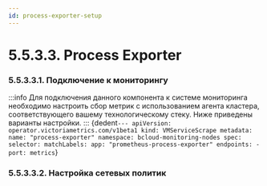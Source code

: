 ```yaml
---
id: process-exporter-setup
---
```


# 5.5.3.3. Process Exporter

### 5.5.3.3.1. Подключение к мониторингу
:::info
Для подключения данного компонента к системе мониторинга необходимо настроить сбор метрик с использованием агента кластера, соответствующего вашему технологическому стеку. Ниже приведены варианты настройки.
:::
<Tabs>
    <TabItem value='VictoriaMetrics'>
        <CodeBlock language="bash">
          {dedent`
            ---
            apiVersion: operator.victoriametrics.com/v1beta1
            kind: VMServiceScrape
            metadata:
              name: "process-exporter"
              namespace: bcloud-monitoring-nodes
            spec:
              selector:
                matchLabels:
                  app: "prometheus-process-exporter"
              endpoints:
                - port: metrics
          `}
        </CodeBlock>
    </TabItem>
</Tabs>

### 5.5.3.3.2. Настройка сетевых политик

